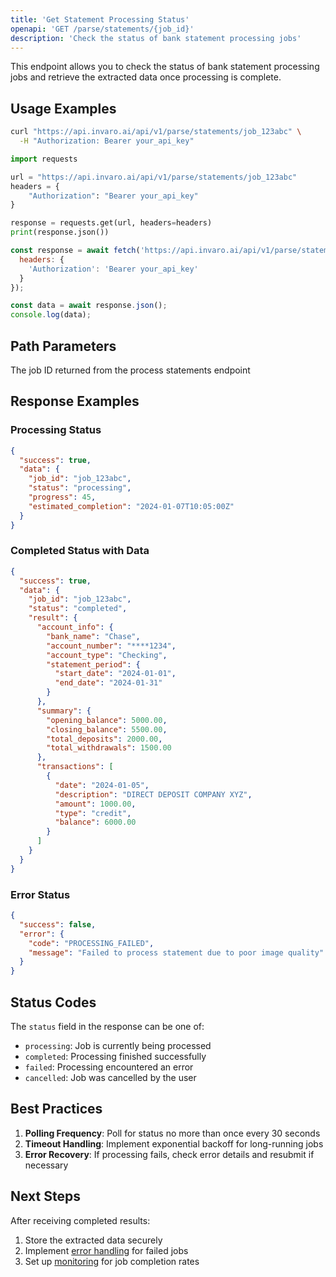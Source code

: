 ```yaml
---
title: 'Get Statement Processing Status'
openapi: 'GET /parse/statements/{job_id}'
description: 'Check the status of bank statement processing jobs'
---
```


This endpoint allows you to check the status of bank statement processing jobs and retrieve the extracted data once processing is complete.

## Usage Examples

<CodeGroup>

```bash cURL
curl "https://api.invaro.ai/api/v1/parse/statements/job_123abc" \
  -H "Authorization: Bearer your_api_key"
```

```python Python
import requests

url = "https://api.invaro.ai/api/v1/parse/statements/job_123abc"
headers = {
    "Authorization": "Bearer your_api_key"
}

response = requests.get(url, headers=headers)
print(response.json())
```

```javascript JavaScript
const response = await fetch('https://api.invaro.ai/api/v1/parse/statements/job_123abc', {
  headers: {
    'Authorization': 'Bearer your_api_key'
  }
});

const data = await response.json();
console.log(data);
```

</CodeGroup>

## Path Parameters

<ParamField path="job_id" type="string" required>
  The job ID returned from the process statements endpoint
</ParamField>

## Response Examples

### Processing Status

```json
{
  "success": true,
  "data": {
    "job_id": "job_123abc",
    "status": "processing",
    "progress": 45,
    "estimated_completion": "2024-01-07T10:05:00Z"
  }
}
```

### Completed Status with Data

```json
{
  "success": true,
  "data": {
    "job_id": "job_123abc",
    "status": "completed",
    "result": {
      "account_info": {
        "bank_name": "Chase",
        "account_number": "****1234",
        "account_type": "Checking",
        "statement_period": {
          "start_date": "2024-01-01",
          "end_date": "2024-01-31"
        }
      },
      "summary": {
        "opening_balance": 5000.00,
        "closing_balance": 5500.00,
        "total_deposits": 2000.00,
        "total_withdrawals": 1500.00
      },
      "transactions": [
        {
          "date": "2024-01-05",
          "description": "DIRECT DEPOSIT COMPANY XYZ",
          "amount": 1000.00,
          "type": "credit",
          "balance": 6000.00
        }
      ]
    }
  }
}
```

### Error Status

```json
{
  "success": false,
  "error": {
    "code": "PROCESSING_FAILED",
    "message": "Failed to process statement due to poor image quality"
  }
}
```

## Status Codes

The `status` field in the response can be one of:
- `processing`: Job is currently being processed
- `completed`: Processing finished successfully
- `failed`: Processing encountered an error
- `cancelled`: Job was cancelled by the user

## Best Practices

1. **Polling Frequency**: Poll for status no more than once every 30 seconds
2. **Timeout Handling**: Implement exponential backoff for long-running jobs
3. **Error Recovery**: If processing fails, check error details and resubmit if necessary

## Next Steps

After receiving completed results:
1. Store the extracted data securely
2. Implement [error handling](/api-reference/best-practices/error-handling) for failed jobs
3. Set up [monitoring](/api-reference/best-practices/monitoring) for job completion rates 